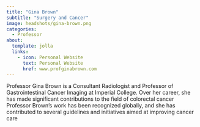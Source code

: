 ```yaml
---
title: "Gina Brown"
subtitle: "Surgery and Cancer"
image: headshots/gina-brown.png
categories:
  - Professor
about:
  template: jolla
  links:
    - icon: Personal Website
      text: Personal Website
      href: www.profginabrown.com
---
```


Professor Gina Brown is a Consultant Radiologist and Professor of Gastrointestinal Cancer Imaging at Imperial College. Over her career, she has made significant contributions to the field of colorectal cancer
Professor Brown's work has been recognized globally, and she has contributed to several guidelines and initiatives aimed at improving cancer care

